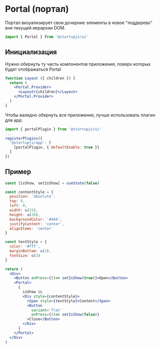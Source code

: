 
# Portal (портал)

Портал визуализирует свои дочерние элементы в новое "поддерево" вне текущей иерархии DOM.

```jsx
import { Portal } from '@startupjs/ui'
```

## Инициализация

Нужно обернуть ту часть компонентов приложения, поверх которых будет отображаться Portal

```jsx
function Layout ({ children }) {
  return (
    <Portal.Provider>
      <Layout>{children}</Layout>
    </Portal.Provider>
  )
}
```

Чтобы валидно обернуть все приложение, лучше использовать плагин для app:

```js
import { portalPlugin } from '@startupjs/ui'
...
registerPlugins({
  '@startupjs/app': [
    [portalPlugin, { defaultEnable: true }]
  ]
})
```

## Пример

```jsx example
const [isShow, setIsShow] = useState(false)

const contentStyle = {
  position: 'absolute',
  top: 0,
  left: 0,
  width: u(25),
  height: u(20),
  backgroundColor: '#444',
  justifyContent: 'center',
  alignItems: 'center'
}

const textStyle = {
  color: '#fff',
  marginBottom: u(2),
  fontSize: u(3)
}

return (
  <Div>
    <Button onPress={()=> setIsShow(true)}>Open</Button>
    <Portal>
      {
        isShow &&
        <Div style={contentStyle}>
          <Span style={textStyle}>Content</Span>
          <Button
            variant='flat'
            onPress={()=> setIsShow(false)}
          >Close</Button>
        </Div>
      }
    </Portal>
  </Div>
)
```
